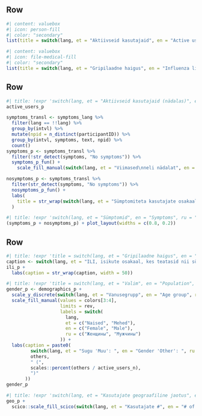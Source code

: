 ## Row {height=20%}

```r
#| content: valuebox
#| icon: person-fill
#| color: "secondary"
list(title = switch(lang, et = "Aktiivseid kasutajaid", en = "Active users", ru = "Aктивные пользователи"), value = active_users_n)
```


```r
#| content: valuebox
#| icon: file-medical-fill
#| color: "secondary"
list(title = switch(lang, et = "Gripilaadne haigus", en = "Influenza like illness", ru = "Гриппоподобное заболевание"), value = ili_last)
```


## Row {height=55%}

```r
#| title: !expr 'switch(lang, et = "Aktiivseid kasutajaid (nädalas)", en = "Active users (weekly)", ru = "Aктивные пользователи (в неделю)")'
active_users_p
```


```r
symptoms_transl <- symptoms_lang %>%
  filter(lang == !!lang) %>% 
  group_by(intvl) %>%
  mutate(npid = n_distinct(participantID)) %>% 
  group_by(intvl, symptoms, text, npid) %>% 
  count()
symptoms_p <- symptoms_transl %>%
  filter(!str_detect(symptoms, "No symptoms")) %>%
  symptoms_p_fun() +
    scale_fill_manual(switch(lang, et = "Viimased\nneli nädalat", en = "Last\nfour weeks", ru = "Последние\nчетыре недели"), values = colors)
```


```r
nosymptoms_p <- symptoms_transl %>%
  filter(str_detect(symptoms, "No symptoms")) %>%
  nosymptoms_p_fun() +
  labs(
    title = str_wrap(switch(lang, et = "Sümptomiteta kasutajate osakaal", en = "Proportion of users with no symptoms", ru = "Доля пользователей без симптомов"), width = 12)
  )
```


```r
#| title: !expr 'switch(lang, et = "Sümptomid", en = "Symptoms", ru = "Симптомы")'
(symptoms_p + nosymptoms_p) + plot_layout(widths = c(0.8, 0.2))
```


## Row

```r
#| title: !expr 'title = switch(lang, et = "Gripilaadne haigus", en = "Influenza like illness", ru = "Гриппоподобное заболевание")'
caption <- switch(lang, et = "ILI, isikute osakaal, kes teatasid nii süsteemsest sümptomist (palavik, halb enesetunne, peavalu, lihasvalu) kui ka hingamisteede sümptomist (köha, kurguvalu, õhupuudus), võrreldes nende isikutega, kes teatasid mis tahes sümptomist. Hall riba tähistab 95% usaldusintervalli.", en = "ILI, proportion of individuals reporting both a systemic symptom (fever, malaise, headache, myalgia) and a respiratory symptom (cough, sore throat, shortness of breath) out of those reporting any symptom. Grey ribbon represents 95% CI.", ru = "ILI, Доля лиц, сообщающих как о системных симптомах (лихорадка, недомогание, головная боль, миалгия), так и о респираторных симптомах (кашель, боль в горле, одышка) от числа лиц, сообщающих о каких-либо симптомах. Серая лента представляет 95% доверительный интервал.")
ili_p +
  labs(caption = str_wrap(caption, width = 50))
```


```r
#| title: !expr 'title = switch(lang, et = "Valim", en = "Population", ru = "Выборка")'
gender_p <- demographics_p +
  scale_y_discrete(switch(lang, et = "Vanusegrupp", en = "Age group", ru = "Возрастная группа")) +
  scale_fill_manual(values = colors[3:4],
                    limits = rev,
                    labels = switch(
                      lang,
                      et = c("Naised", "Mehed"),
                      en = c("Female", "Male"),
                      ru = c("Женщины", "Мужчины")
                    )) +
  labs(caption = paste0(
         switch(lang, et = "Sugu 'Muu': ", en = "Gender 'Other': ", ru = "Пол 'Другой': "),
         others,
         " (",
         scales::percent(others / active_users_n),
         ")"
       ))
gender_p
```


```r
#| title: !expr 'switch(lang, et = "Kasutajate geograafiline jaotus", en = "Geographic distribution of users", ru = "Географическое распределение пользователей")'
geo_p +
  scico::scale_fill_scico(switch(lang, et = "Kasutajate #", en = "# of users", ru = "# пользователей"), palette = "vanimo")
```

